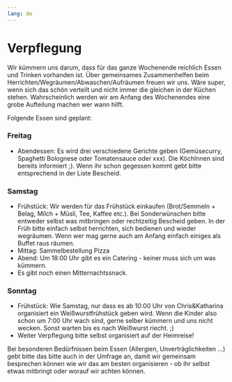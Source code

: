 ```yaml
---
lang: de
---
```


# Verpflegung

Wir kümmern uns darum, dass für das ganze Wochenende reichlich Essen und Trinken vorhanden ist. Über gemeinsames Zusammenhelfen beim Herrichten/Wegräumen/Abwaschen/Aufräumen freuen wir uns. Wäre super, wenn sich das schön verteilt und nicht immer die gleichen in der Küchen stehen. Wahrscheinlich werden wir am Anfang des Wochenendes eine grobe Aufteilung machen wer wann hilft. 

Folgende Essen sind geplant:

### Freitag

- Abendessen: Es wird drei verschiedene Gerichte geben (Gemüsecurry, Spaghetti Bolognese oder Tomatensauce oder xxx). Die KöchInnen sind bereits informiert ;). Wenn ihr schon gegessen kommt gebt bitte entsprechend in der Liste Bescheid.

### Samstag

- Frühstück: Wir werden für das Frühstück einkaufen (Brot/Semmeln + Belag, Milch + Müsli, Tee, Kaffee etc.). Bei Sonderwünschen bitte entweder selbst was mitbringen oder rechtzeitig Bescheid geben. In der Früh bitte einfach selbst herrichten, sich bedienen und wieder wegräumen. Wenn wer mag gerne auch am Anfang einfach einiges als Buffet raus räumen.
- Mittag: Sammelbestellung Pizza
- Abend: Um 18:00 Uhr gibt es ein Catering - keiner muss sich um was kümmern.
- Es gibt noch einen Mitternachtssnack.
<!-- - Mitternachtssnack: Die gute Gulaschsuppe von Felix aus der 5l Dose! 😈 -->

### Sonntag

- Frühstück: Wie Samstag, nur dass es ab 10:00 Uhr von Chris&Katharina organisiert ein Weißwurstfrühstück geben wird. Wenn die Kinder also schon um 7:00 Uhr wach sind, gerne selber kümmern und uns nicht wecken. Sonst warten bis es nach Weißwurst riecht. ;)
- Weiter Verpflegung bitte selbst organisiert auf der Heimreise!

Bei besonderen Bedürfnissen beim Essen (Allergien, Unverträglichkeiten ...) gebt bitte das bitte auch in der Umfrage an, damit wir gemeinsam besprechen können wie wir das am besten organisieren - ob ihr selbst etwas mitbringt oder worauf wir achten können.